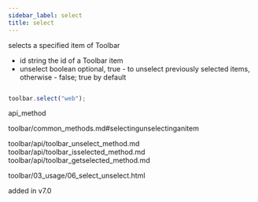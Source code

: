 ```yaml
---
sidebar_label: select
title: select
---
```



          


<Short>
 selects a specified item of Toolbar



</Short>



- id	string      the id of a Toolbar item
- unselect	boolean   optional, true - to unselect previously selected items, otherwise - false; true by default



~~~js

toolbar.select("web");


~~~
 api_method

<Descr>



</Descr>


 toolbar/common_methods.md#selectingunselectinganitem


toolbar/api/toolbar_unselect_method.md
toolbar/api/toolbar_isselected_method.md
toolbar/api/toolbar_getselected_method.md


toolbar/03_usage/06_select_unselect.html


added in v7.0

